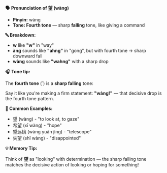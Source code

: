 **🗣️ Pronunciation of 望 (wàng)**

- **Pinyin:** wàng
- **Tone: Fourth tone** — sharp **falling** tone, like giving a command

**🔤 Breakdown:**

- **w** like **"w"** in "way"
- **àng** sounds like **"ahng"** in "gong", but with fourth tone → sharp downward fall
- **wàng** sounds like **"wahng"** with a sharp drop

**🎧 Tone tip:**

The **fourth tone** (`) is a **sharp falling** tone:

Say it like you're making a firm statement: **"wàng!"** — that decisive drop is the fourth tone
pattern.

**📝 Common Examples:**

- 望 (wàng) - "to look at, to gaze"
- 希望 (xī wàng) - "hope"
- 望远镜 (wàng yuǎn jìng) - "telescope"
- 失望 (shī wàng) - "disappointed"

**💡 Memory Tip:**

Think of **望** as "looking" with determination — the sharp falling tone matches the decisive action
of looking or hoping for something!

